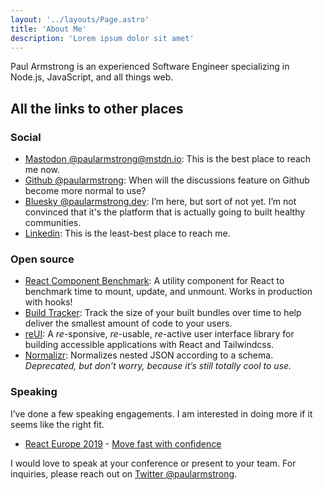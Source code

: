 ```yaml
---
layout: '../layouts/Page.astro'
title: 'About Me'
description: 'Lorem ipsum dolor sit amet'
---
```



Paul Armstrong is an experienced Software Engineer specializing in Node.js, JavaScript, and all things web.

## All the links to other places

### Social

- [Mastodon @paularmstrong@mstdn.io](https://mstdn.io/@paularmstrong): This is the best place to reach me now.
- [Github @paularmstrong](https://github.com/paularmstrong): When will the discussions feature on Github become more normal to use?
- [Bluesky @paularmstrong.dev](https://bsky.app/profile/paularmstrong.dev): I’m here, but sort of not yet. I’m not convinced that it's the platform that is actually going to built healthy communities.
- [Linkedin](https://linkedin.com/in/paularmstrong-dev/): This is the least-best place to reach me.

### Open source

- [React Component Benchmark](https://github.com/paularmstrong/react-component-benchmark): A utility component for React to benchmark time to mount, update, and unmount. Works in production with hooks!
- [Build Tracker](https://buildtracker.dev): Track the size of your built bundles over time to help deliver the smallest amount of code to your users.
- [reUI](https://reui.dev): A _re_-sponsive, _re_-usable, _re_-active user interface library for building accessible applications with React and Tailwindcss.
- [Normalizr](https://github.com/paularmstrong/normalizr): Normalizes nested JSON according to a schema. _Deprecated, but don’t worry, because it’s still totally cool to use._

### Speaking

I’ve done a few speaking engagements. I am interested in doing more if it seems like the right fit.

- [React Europe 2019](https://www.react-europe.org) - [Move fast with confidence](https://www.youtube.com/watch?v=ikn_dBSski8)

<Aside type="note" title="Got a speaking opportunity?">

I would love to speak at your conference or present to your team. For inquiries, please reach out on [Twitter @paularmstrong](https://twitter.com/paularmstrong).

</Aside>
